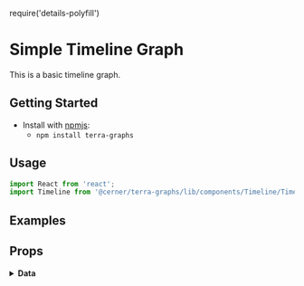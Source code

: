 require('details-polyfill')

# Simple Timeline Graph

This is a basic timeline graph.

## Getting Started

- Install with [npmjs](https://www.npmjs.com):
  - `npm install terra-graphs`

## Usage

```jsx
import React from 'react';
import Timeline from '@cerner/terra-graphs/lib/components/Timeline/Timeline';
```

## Examples
<Timeline />

## Props
<PropsTable />

<details>
<summary style={{fontSize: 24 }}>
<b>Data</b>
</summary>

### Graph Config object
<GraphConfig />

### Data object
<DataObject />
</details>
